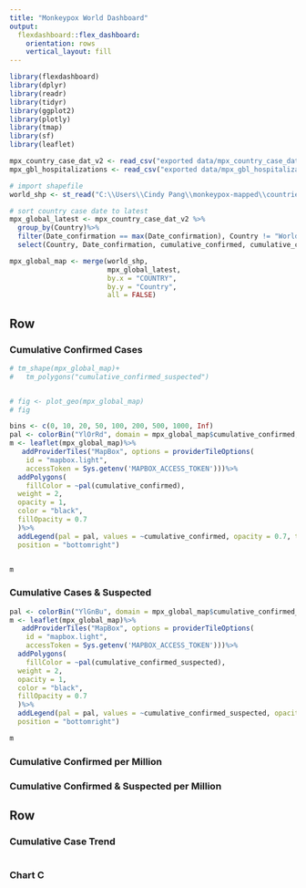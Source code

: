 ```yaml
---
title: "Monkeypox World Dashboard"
output: 
  flexdashboard::flex_dashboard:
    orientation: rows
    vertical_layout: fill
---
```


```r
library(flexdashboard)
library(dplyr)
library(readr)
library(tidyr)
library(ggplot2)
library(plotly)
library(tmap)
library(sf)
library(leaflet)

mpx_country_case_dat_v2 <- read_csv("exported data/mpx_country_case_dat_v2.csv")
mpx_gbl_hospitalizations <- read_csv("exported data/mpx_gbl_hospitalizations.csv")
```



```r
# import shapefile
world_shp <- st_read("C:\\Users\\Cindy Pang\\monkeypox-mapped\\countries sf\\World_Countries__Generalized_.shp")

# sort country case date to latest 
mpx_global_latest <- mpx_country_case_dat_v2 %>%
  group_by(Country)%>%
  filter(Date_confirmation == max(Date_confirmation), Country != "World")%>%
  select(Country, Date_confirmation, cumulative_confirmed, cumulative_confirmed_suspected, cumulative_confirmed_per_1M, cumulative_confirmed_suspected_per_1M)

mpx_global_map <- merge(world_shp,
                        mpx_global_latest,
                        by.x = "COUNTRY", 
                        by.y = "Country", 
                        all = FALSE)


```

Row {data-heighth=800, .tabset}
-----------------------------------------------------------------------

### Cumulative Confirmed Cases

```r
# tm_shape(mpx_global_map)+
#   tm_polygons("cumulative_confirmed_suspected")


# fig <- plot_geo(mpx_global_map)
# fig

bins <- c(0, 10, 20, 50, 100, 200, 500, 1000, Inf)
pal <- colorBin("YlOrRd", domain = mpx_global_map$cumulative_confirmed, bins = bins)
m <- leaflet(mpx_global_map)%>%
   addProviderTiles("MapBox", options = providerTileOptions(
    id = "mapbox.light",
    accessToken = Sys.getenv('MAPBOX_ACCESS_TOKEN')))%>%
  addPolygons(
    fillColor = ~pal(cumulative_confirmed),
  weight = 2,
  opacity = 1,
  color = "black",
  fillOpacity = 0.7
  )%>%
  addLegend(pal = pal, values = ~cumulative_confirmed, opacity = 0.7, title = NULL,
  position = "bottomright")


m
```

### Cumulative Cases & Suspected 
```r

pal <- colorBin("YlGnBu", domain = mpx_global_map$cumulative_confirmed_suspected, bins = bins)
m <- leaflet(mpx_global_map)%>%
   addProviderTiles("MapBox", options = providerTileOptions(
    id = "mapbox.light",
    accessToken = Sys.getenv('MAPBOX_ACCESS_TOKEN')))%>%
  addPolygons(
    fillColor = ~pal(cumulative_confirmed_suspected),
  weight = 2,
  opacity = 1,
  color = "black",
  fillOpacity = 0.7
  )%>%
  addLegend(pal = pal, values = ~cumulative_confirmed_suspected, opacity = 0.7, title = NULL,
  position = "bottomright")

m


```



### Cumulative Confirmed per Million 




### Cumulative Confirmed & Suspected per Million 


Row {data-height=350}
-----------------------------------------------------------------------

### Cumulative Case Trend

```r

```

### Chart C

```r

```

